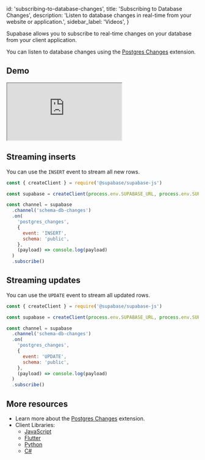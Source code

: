 
  id: 'subscribing-to-database-changes',
  title: 'Subscribing to Database Changes',
  description: 'Listen to database changes in real-time from your website or application.',
  sidebar_label: 'Videos',
}

Supabase allows you to subscribe to real-time changes on your database from your client application.

You can listen to database changes using the [Postgres Changes](/docs/guides/realtime/postgres-changes) extension.

## Demo

<div className="video-container">
  <iframe
    src="https://www.youtube-nocookie.com/embed/2rUjcmgZDwQ"
    frameBorder="1"
    allow="accelerometer; autoplay; clipboard-write; encrypted-media; gyroscope; picture-in-picture"
    allowFullScreen
  ></iframe>
</div>

## Streaming inserts

You can use the `INSERT` event to stream all new rows.

```js
const { createClient } = require('@supabase/supabase-js')

const supabase = createClient(process.env.SUPABASE_URL, process.env.SUPABASE_KEY)

const channel = supabase
  .channel('schema-db-changes')
  .on(
    'postgres_changes',
    {
      event: 'INSERT',
      schema: 'public',
    },
    (payload) => console.log(payload)
  )
  .subscribe()
```

## Streaming updates

You can use the `UPDATE` event to stream all updated rows.

```js
const { createClient } = require('@supabase/supabase-js')

const supabase = createClient(process.env.SUPABASE_URL, process.env.SUPABASE_KEY)

const channel = supabase
  .channel('schema-db-changes')
  .on(
    'postgres_changes',
    {
      event: 'UPDATE',
      schema: 'public',
    },
    (payload) => console.log(payload)
  )
  .subscribe()
```

## More resources

- Learn more about the [Postgres Changes](/docs/guides/realtime/postgres-changes) extension.
- Client Libraries:
  - [JavaScript](/docs/reference/javascript/subscribe)
  - [Flutter](/docs/reference/dart/stream)
  - [Python](/docs/reference/python/subscribe)
  - [C#](/docs/reference/csharp/subscribe)


